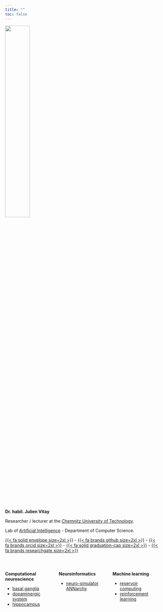 ```yaml
---
title: ""
toc: false
---
```


:::: {.center}
![](img/trombine.jpg){width=40%}

::: {.title-line}
**Dr. habil. Julien Vitay**
:::

Researcher / lecturer at the [Chemnitz University of Technology](http://www.tu-chemnitz.de/).

Lab of [Artificial Intelligence](http://www.tu-chemnitz.de/informatik/KI/) - Department of Computer Science.


[ {{< fa solid envelope size=2xl >}} ](mailto:julien.vitay@informatik.tu-chemnitz.de) - 
[ {{< fa brands github size=2xl >}} ](https://github.com/vitay) - 
[ {{< fa brands orcid size=2xl >}} ](https://orcid.org/0000-0001-5229-2349) - 
[ {{< fa solid graduation-cap size=2xl >}} ](https://scholar.google.com/citations?user=1t5zJncAAAAJ)
 - 
[ {{< fa brands researchgate size=2xl >}} ](https://www.researchgate.net/profile/Julien-Vitay)



::::

<br>

::: {.columns}
::: {.column width=33%}


::: {.center}
**Computational neuroscience**
:::

* [basal ganglia](research/basalganglia.qmd)
* [dopaminergic system](research/dopamine.qmd)
* [hippocampus](research/hippocampus.qmd)

:::
::: {.column width=33%}


::: {.center}
**Neuroinformatics**
:::

* [neuro-simulator ANNarchy](research/annarchy.qmd)

:::
::: {.column width=33%}

::: {.center}
**Machine learning**
:::

* [reservoir computing](research/reservoircomputing.qmd)
* [reinforcement learning](research/reinforcementlearning.qmd)
:::
:::


